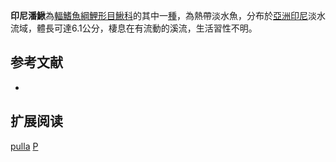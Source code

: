{{Speciesbox 
| taxon = Pangio pulla
| status = NE
| status_system = IUCN3.1
| authority = [[Kottelat|Kottelat]] & [[Lim|Lim]], 1993
| synonyms = 
}}
'''印尼潘鰍'''為[[輻鰭魚綱|輻鰭魚綱]][[鯉形目|鯉形目]][[鰍科|鰍科]]的其中一[[種|種]]，為熱帶淡水魚，分布於[[亞洲|亞洲]][[印尼|印尼]]淡水流域，體長可達6.1公分，棲息在有流動的溪流，生活習性不明。

== 参考文献 ==
{{refbegin}}
*{{FishBase_species|genus=Pangio|species=pulla|year=2014|month=2}}
{{refend}}

== 扩展阅读 ==
{{refbegin}}
{{wikispecies-inline|Pangio pulla|印尼潘鰍}}
{{refend}}
{{Taxonbar|from=Q3765137}}

[[Category:潘鰍屬|pulla]]
[[Category:1993年描述的魚類|P]]

{{魚類小作品}}